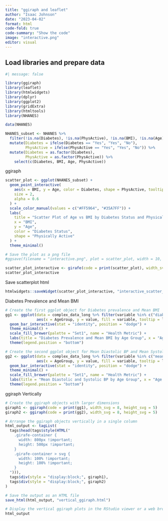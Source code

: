 ```yaml
---
title: "ggiraph and leaflet"
author: "Isaac Johnson"
date: "2023-04-02"
format: html
code-fold: true
code-summary: "Show the code"
image: "interactive.png"
editor: visual
---
```


## Load libraries and prepare data

```r
#| message: false

library(ggiraph)
library(leaflet)
library(htmlwidgets)
library(dplyr)
library(ggplot2)
library(gridExtra)
library(htmltools)
library(NHANES)

data(NHANES)

NHANES_subset <- NHANES %>%
  filter(!is.na(Diabetes), !is.na(PhysActive), !is.na(BMI), !is.na(Age)) %>%
  mutate(Diabetes = ifelse(Diabetes == "Yes", "Yes", "No"),
         PhysActive = ifelse(PhysActive == "Yes", "Yes", "No")) %>%
  mutate(Diabetes = as.factor(Diabetes),
         PhysActive = as.factor(PhysActive)) %>%
    select(c(Diabetes, BMI, Age, PhysActive))
```

ggiraph

```r
scatter_plot <- ggplot(NHANES_subset) +
  geom_point_interactive(
    aes(x = BMI, y = Age, color = Diabetes, shape = PhysActive, tooltip = paste("Diabetes:", Diabetes, "<br>Physically Active:", PhysActive, "<br>BMI:", round(BMI, 1), "<br>Age:", Age)),
    size = 2,
    alpha = 0.6
  ) +
  scale_color_manual(values = c("#FF5964", "#35A7FF")) +
  labs(
    title = "Scatter Plot of Age vs BMI by Diabetes Status and Physical Activity",
    x = "BMI",
    y = "Age",
    color = "Diabetes Status",
    shape = "Physically Active"
  ) +
  theme_minimal()

# Save the plot as a png file
#ggsave(filename = "interactive.png", plot = scatter_plot, width = 10, height = 6, dpi = 300)

scatter_plot_interactive <- girafe(code = print(scatter_plot), width_svg = 8, height_svg = 5)
scatter_plot_interactive

```

Save scatterplot html

```r
htmlwidgets::saveWidget(scatter_plot_interactive, "interactive_scatter_plot.html")
```

Diabetes Prevalence and Mean BMI

```r
# Create the first ggplot object for Diabetes prevalence and Mean BMI
gg1 <- ggplot(data = complex_data_long %>% filter(variable %in% c("diabetes_prevalence", "mean_bmi")), 
              aes(x = AgeGroup, y = value, fill = variable, tooltip = label)) +
  geom_bar_interactive(stat = "identity", position = "dodge") +
  theme_minimal() +
  scale_fill_brewer(palette = "Set1", name = "Health Metric") +
  labs(title = "Diabetes Prevalence and Mean BMI by Age Group", x = "Age Group", y = "Value") +
  theme(legend.position = "bottom")

# Create the second ggplot object for Mean Diastolic BP and Mean Systolic BP
gg2 <- ggplot(data = complex_data_long %>% filter(variable %in% c("mean_diastolic_BP", "mean_systolic_BP")), 
              aes(x = AgeGroup, y = value, fill = variable, tooltip = label)) +
  geom_bar_interactive(stat = "identity", position = "dodge") +
  theme_minimal() +
  scale_fill_brewer(palette = "Set1", name = "Health Metric") +
  labs(title = "Mean Diastolic and Systolic BP by Age Group", x = "Age Group", y = "Value") +
  theme(legend.position = "bottom")
```

ggiraph Vertically

```r
# Create the ggiraph objects with larger dimensions
giraph1 <- ggiraph(code = print(gg1), width_svg = 8, height_svg = 5)
giraph2 <- ggiraph(code = print(gg2), width_svg = 8, height_svg = 5)

# Arrange the ggiraph objects vertically in a single column
html_output <- tagList(
  tags$head(tags$style(HTML("
    .girafe-container {
      width: 800px !important;
      height: 500px !important;
    }
    .girafe-container > svg {
      width: 100% !important;
      height: 100% !important;
    }
  "))),
  tags$div(style = "display:block;", giraph1),
  tags$div(style = "display:block;", giraph2)
)

# Save the output as an HTML file
save_html(html_output, "vertical_ggiraph.html")

# Display the vertical ggiraph plots in the RStudio viewer or a web browser
html_output

```
